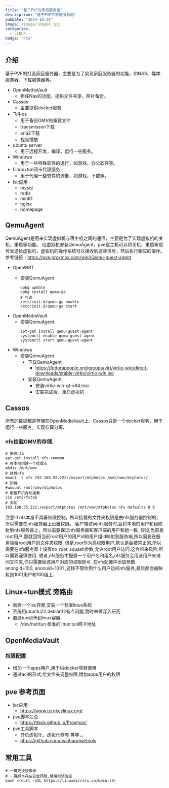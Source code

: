```yaml
---
title: "基于PVE的家庭服务器"
description: "基于PVE的家庭服务器"
pubDate: "2024-10-28"
image: /image/image4.jpg
categories:
  - LINUX
badge: "Pin"
---
```


## 介绍
基于PVE的打造家庭服务器，主要是为了实现家庭服务器的功能，如NAS、媒体服务器、下载服务器等。
* OpenMediaVault
    * 担任Nas的功能，提供文件共享，照片备份。
* Cassos
    * 主要提供docker服务.
* 飞牛os
    * 用于备份OMV的重要文件
    * transmisson下载
    * aria2下载
    * 视频播放
* ubuntu server
    * 用于远程开发，编译，运行一些服务。
* Windows
    * 用于一些特殊软件的运行，如游戏，办公软件等。
* Linux+tun网卡代理服务
    * 用于代理一些软件的流量，如游戏，下载等。
* lxc应用
    * mysql
    * redis
    * minIO
    * nginx
    * homepage



## QemuAgent
 QemuAgent是用来实现虚拟机与宿主机之间的通信，主要是为了实现虚拟机的关机，重启等功能。
 给虚拟机安装QemuAgent，pve宿主机可以将关机，重启等信号发送给虚拟机，虚拟机的操作系统可以接收到这些信号，然后执行相应的操作。
 参考链接：https://pve.proxmox.com/wiki/Qemu-guest-agent
 * OpenWRT
    * 安装QemuAgent
    
        ```shell
        opkg update
        opkg install qemu-ga
        # 可选
        /etc/init.d/qemu-ga enable
        /etc/init.d/qemu-ga start
        ```
* OpenMediaVault
    * 安装QemuAgent
        ```shell
        apt-get install qemu-guest-agent
        systemctl enable qemu-guest-agent
        systemctl start qemu-guest-agent
        ```
* Windows
    * 安装QemuAgent
        * 下载QemuAgent
            * https://fedorapeople.org/groups/virt/virtio-win/direct-downloads/stable-virtio/virtio-win.iso
        * 安装QemuAgent
            * 安装virtio-win-gt-x64.msi
            * 安装完成后，重启虚拟机

## Cassos
所有的数据都是存储在OpenMediaVault上，Cassos只是一个docker服务，用于运行一些服务。实现存算分离.
### nfs挂载OMV的存储.
``` shell
# 安装nfs
apt-get install nfs-common
# 在本地创建一个挂载点
mkdir /mnt/omv
# 挂载nfs
mount -t nfs 192.168.55.222:/export/mtphotos /mnt/omv/mtphotos/
# 卸载
#umount /mnt/omv/mtphotos
# 配置开机自动挂载
vim /etc/fstab
# 添加
192.168.55.222:/export/mtphotos /mnt/omv/mtphotos nfs defaults 0 0
```
注意!!!
nfs本身不具备权限控制，所以挂载的文件夹权限是由nfs服务器控制的，所以需要在nfs服务器上设置权限。
客户端访问nfs服务时,会将本地的用户和组映射到nfs服务器上，所以需要保证nfs服务器和客户端的用户和组一致.
假设,当前是root用户,那就回将当前root用户的用户id和用户组id映射到服务端,所以需要在服务端给root用户的文件夹权限.
但是,root作为高权限用户,默认是会被禁止的,所以需要在nfs服务器上设置no_root_squash参数,允许root用户访问.这会带来风险,所以需要谨慎使用.
或者,nfs服务中配置一个用户名和组名,nfs服务会用该用户来访问文件夹,你只需要给该用户对应的权限即可.
在nfs配置中添加参数 anongid=100, anonuid=1001 ,这样不管你用什么用户访问nfs服务,最后都会被映射到1001用户和100组上.


## Linux+tun模式 旁路由
* 新建一个lxc容器,安装一个标准linux系统
* 系统用ubuntu22,debian12有点问题,暂时未做深入研究
* 直通tun网卡到linux容器
    * /dev/net/tun 标准的linux tun网卡地址

## OpenMediaVault

### 权限配置
* 增加一个apps用户,用于供docker容器使用
* 通过acl的形式,给文件夹调整权限,增加apps用户的权限

## pve 参考页面
* lxc应用
    * https://www.turnkeylinux.org/
* pve脚本汇总
    * https://tteck.github.io/Proxmox/
* pve工具脚本
    * 开启虚拟化，虚拟化嵌套 等等，。
    * https://github.com/ivanhao/pvetools

## 常用工具

``` shell
# 一键更换镜像源
# 一键脚本存在安全风险,使用时请注意
bash <(curl -sSL https://linuxmirrors.cn/main.sh)
```